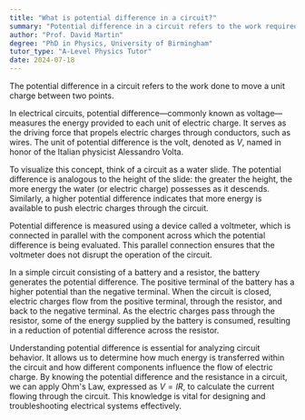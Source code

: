 ```yaml
---
title: "What is potential difference in a circuit?"
summary: "Potential difference in a circuit refers to the work required to move a unit charge between two points, indicating the energy change associated with electric charge movement."
author: "Prof. David Martin"
degree: "PhD in Physics, University of Birmingham"
tutor_type: "A-Level Physics Tutor"
date: 2024-07-18
---
```


The potential difference in a circuit refers to the work done to move a unit charge between two points.

In electrical circuits, potential difference—commonly known as voltage—measures the energy provided to each unit of electric charge. It serves as the driving force that propels electric charges through conductors, such as wires. The unit of potential difference is the volt, denoted as $V$, named in honor of the Italian physicist Alessandro Volta.

To visualize this concept, think of a circuit as a water slide. The potential difference is analogous to the height of the slide: the greater the height, the more energy the water (or electric charge) possesses as it descends. Similarly, a higher potential difference indicates that more energy is available to push electric charges through the circuit.

Potential difference is measured using a device called a voltmeter, which is connected in parallel with the component across which the potential difference is being evaluated. This parallel connection ensures that the voltmeter does not disrupt the operation of the circuit.

In a simple circuit consisting of a battery and a resistor, the battery generates the potential difference. The positive terminal of the battery has a higher potential than the negative terminal. When the circuit is closed, electric charges flow from the positive terminal, through the resistor, and back to the negative terminal. As the electric charges pass through the resistor, some of the energy supplied by the battery is consumed, resulting in a reduction of potential difference across the resistor.

Understanding potential difference is essential for analyzing circuit behavior. It allows us to determine how much energy is transferred within the circuit and how different components influence the flow of electric charge. By knowing the potential difference and the resistance in a circuit, we can apply Ohm's Law, expressed as $V = IR$, to calculate the current flowing through the circuit. This knowledge is vital for designing and troubleshooting electrical systems effectively.
    